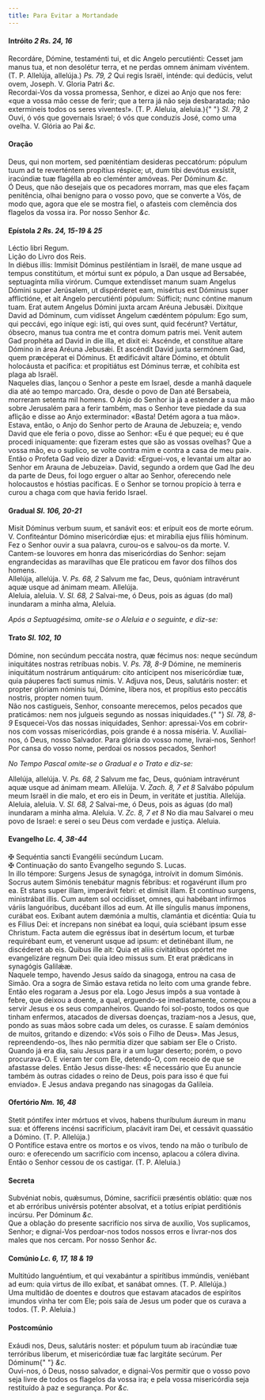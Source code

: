 ```yaml
---
title: Para Evitar a Mortandade
---
```


<h4 class="text-center">
  Intróito <em>2 Rs. 24, 16</em>
</h4>
<div class="container-fluid">
  <div class="row">
    <div class="col-6 dropcaps text-justify">
      Recordáre, Dómine, testaménti tui, et dic Angelo percutiénti: Cesset jam
      manus tua, et non desolétur terra, et ne perdas omnem ánimam vivéntem. (T.
      P. Allelúja, allelúja.) <em>Ps. 79, 2</em> Qui regis Israël, inténde: qui
      dedúcis, velut ovem, Joseph. V. Gloria Patri <em>&c.</em>
    </div>
    <div class="col-6 dropcaps text-justify">
      Recordai-Vos da vossa promessa, Senhor, e dizei ao Anjo que nos fere: «que
      a vossa mão cesse de ferir; que a terra já não seja desbaratada; não
      extermineis todos os seres viventes!». (T. P. Aleluia, aleluia.){" "}
      <em>Sl. 79, 2</em> Ouvi, ó vós que governais Israel; ó vós que conduzis
      José, como uma ovelha. V. Glória ao Pai <em>&c.</em>
    </div>
  </div>
</div>

<h4 class="text-center">Oração</h4>
<div class="container-fluid">
  <div class="row">
    <div class="col-6 dropcaps text-justify">
      Deus, qui non mortem, sed pœniténtiam desideras peccatórum: pópulum tuum
      ad te reverténtem propítius réspice; ut, dum tibi devótus exsístit,
      iracúndiæ tuæ flagélla ab eo cleménter amóveas. Per Dóminum <em>&c.</em>
    </div>
    <div class="col-6 dropcaps text-justify">
      Ó Deus, que não desejais que os pecadores morram, mas que eles façam
      penitência, olhai benigno para o vosso povo, que se converte a Vós, de
      modo que, agora que ele se mostra fiel, o afasteis com clemência dos
      flagelos da vossa ira. Por nosso Senhor <em>&c.</em>
    </div>
  </div>
</div>

<h4 class="text-center">
  Epístola <em>2 Rs. 24, 15-19 & 25</em>
</h4>
<div class="container-fluid">
  <div class="row">
    <div class="col-6 text-justify">Léctio libri Regum.</div>
    <div class="col-6 text-justify">Lição do Livro dos Reis.</div>
    <div class="col-6 dropcaps text-justify">
      In diébus illis: Immísit Dóminus pestiléntiam in Israël, de mane usque ad
      tempus constitútum, et mórtui sunt ex pópulo, a Dan usque ad Bersabée,
      septuagínta mília virórum. Cumque extendísset manum suam Angelus Dómini
      super Jerúsalem, ut dispérderet eam, misértus est Dóminus super
      afflictióne, et ait Angelo percutiénti pópulum: Súfficit; nunc cóntine
      manum tuam. Erat autem Angelus Dómini juxta arcam Aréuna Jebusǽi. Dixítque
      David ad Dóminum, cum vidísset Angelum cædéntem pópulum: Ego sum, qui
      peccávi, ego iníque egi: isti, qui oves sunt, quid fecérunt? Vertátur,
      óbsecro, manus tua contra me et contra domum patris mei. Venit autem Gad
      prophéta ad David in die illa, et dixit ei: Ascénde, et constítue altare
      Dómino in área Aréuna Jebusǽi. Et ascéndit David juxta sermónem Gad, quem
      præcéperat ei Dóminus. Et ædificávit altáre Dómino, et óbtulit holocáusta
      et pacífica: et propitiátus est Dóminus terræ, et cohíbita est plaga ab
      Israël.
    </div>
    <div class="col-6 dropcaps text-justify">
      Naqueles dias, lançou o Senhor a peste em Israel, desde a manhã daquele
      dia até ao tempo marcado. Ora, desde o povo de Dan até Bersabeia, morreram
      setenta mil homens. O Anjo do Senhor ia já a estender a sua mão sobre
      Jerusalém para a ferir também, mas o Senhor teve piedade da sua aflição e
      disse ao Anjo exterminador: «Basta! Detém agora a tua mão». Estava, então,
      o Anjo do Senhor perto de Arauna de Jebuzeia; e, vendo David que ele feria
      o povo, disse ao Senhor: «Eu é que pequei; eu é que procedi iniquamente:
      que fizeram estes que são as vossas ovelhas? Que a vossa mão, eu o
      suplico, se volte contra mim e contra a casa de meu pai». Então o Profeta
      Gad veio dizer a David: «Erguei-vos, e levantai um altar ao Senhor em
      Arauna de Jebuzeia». David, segundo a ordem que Gad lhe deu da parte de
      Deus, foi logo erguer o altar ao Senhor, oferecendo nele holocaustos e
      hóstias pacíficas. E o Senhor se tornou propício à terra e curou a chaga
      com que havia ferido Israel.
    </div>
  </div>
</div>

<h4 class="text-center">
  Gradual <em>Sl. 106, 20-21</em>
</h4>
<div class="container-fluid">
  <div class="row">
    <div class="col-6 dropcaps text-justify">
      Misit Dóminus verbum suum, et sanávit eos: et erípuit eos de morte eórum.
      V. Confiteántur Dómino misericórdiæ ejus: et mirabília ejus fíliis
      hóminum.
    </div>
    <div class="col-6 dropcaps text-justify">
      Fez o Senhor ouvir a sua palavra, curou-os e salvou-os da morte. V.
      Cantem-se louvores em honra das misericórdias do Senhor: sejam
      engrandecidas as maravilhas que Ele praticou em favor dos filhos dos
      homens.
    </div>
    <div class="col-6 text-justify">
      Allelúja, allelúja. V. <em>Ps. 68, 2</em> Salvum me fac, Deus, quóniam
      intravérunt aquæ usque ad ánimam meam. Allelúja.
    </div>
    <div class="col-6 text-justify">
      Aleluia, aleluia. V. <em>Sl. 68, 2</em> Salvai-me, ó Deus, pois as águas
      (do mal) inundaram a minha alma, Aleluia.
    </div>
  </div>
</div>

<em>Após a Septuagésima, omite-se o Aleluia e o seguinte, e diz-se:</em>

<h4 class="text-center">
  Trato <em>Sl. 102, 10</em>
</h4>
<div class="container-fluid">
  <div class="row">
    <div class="col-6 dropcaps text-justify">
      Dómine, non secúndum peccáta nostra, quæ fécimus nos: neque secúndum
      iniquitátes nostras retríbuas nobis. V. <em>Ps. 78, 8-9</em> Dómine, ne
      memíneris iniquitátum nostrárum antiquárum: cito antícipent nos
      misericórdiæ tuæ, quia páuperes facti sumus nimis. V. Adjuva nos, Deus,
      salutáris noster: et propter glóriam nóminis tui, Dómine, líbera nos, et
      propítius esto peccátis nostris, propter nomen tuum.
    </div>
    <div class="col-6 dropcaps text-justify">
      Não nos castigueis, Senhor, consoante merecemos, pelos pecados que
      praticámos: nem nos julgueis segundo as nossas iniquidades.{" "}
      <em>Sl. 78, 8-9</em> Esquecei-Vos das nossas iniquidades, Senhor:
      apressai-Vos em cobrir-nos com vossas misericórdias, pois grande é a nossa
      miséria. V. Auxiliai-nos, ó Deus, nosso Salvador. Para glória do vosso
      nome, livrai-nos, Senhor! Por cansa do vosso nome, perdoai os nossos
      pecados, Senhor!
    </div>
  </div>
</div>

<em>No Tempo Pascal omite-se o Gradual e o Trato e diz-se:</em>

<div class="container-fluid">
  <div class="row">
    <div class="col-6 text-justify">
      Allelúja, allelúja. V. <em>Ps. 68, 2</em> Salvum me fac, Deus, quóniam
      intravérunt aquæ usque ad ánimam meam. Allelúja. V.
      <em>Zach. 8, 7 et 8</em> Salvábo pópulum meum Israël in die malo, et ero eis
      in Deum, in veritáte et justítia. Allelúja.
    </div>
    <div class="col-6 text-justify">
      Aleluia, aleluia. V. <em>Sl. 68, 2</em> Salvai-me, ó Deus, pois as águas
      (do mal) inundaram a minha alma. Aleluia. V. <em>Zc. 8, 7 et 8</em> No dia
      mau Salvarei o meu povo de Israel: e serei o seu Deus com verdade e
      justiça. Aleluia.
    </div>
  </div>
</div>

<h4 class="text-center">
  Evangelho <em>Lc. 4, 38-44</em>
</h4>
<div class="container-fluid">
  <div class="row">
    <div class="col-6 text-justify">
      <span class="text-danger">&#10016;</span> Sequéntia sancti Evangélii
      secúndum Lucam.
    </div>
    <div class="col-6 text-justify">
      <span class="text-danger">&#10016;</span> Continuação do santo Evangelho
      segundo S. Lucas.
    </div>
    <div class="col-6 dropcaps text-justify">
      In illo témpore: Surgens Jesus de synagóga, introívit in domum Simónis.
      Socrus autem Simónis tenebátur magnis fébribus: et rogavérunt illum pro
      ea. Et stans super illam, imperávit febri: et dimísit illam. Et contínuo
      surgens, ministrábat illis. Cum autem sol occidísset, omnes, qui habébant
      infírmos váriis languóribus, ducébant illos ad eum. At ille síngulis manus
      ímponens, curábat eos. Exíbant autem dæmónia a multis, clamántia et
      dicéntia: Quia tu es Fílius Dei: et íncrepans non sinébat ea loqui, quia
      sciébant ipsum esse Christum. Facta autem die egréssus ibat in desértum
      locum, et turbæ requirébant eum, et venerunt usque ad ipsum: et detinébant
      illum, ne discéderet ab eis. Quibus ille ait: Quia et aliis civitátibus
      opórtet me evangelizáre regnum Dei: quia ideo missus sum. Et erat
      prǽdicans in synagógis Galilǽæ.
    </div>
    <div class="col-6 dropcaps text-justify">
      Naquele tempo, havendo Jesus saído da sinagoga, entrou na casa de Simão.
      Ora a sogra de Simão estava retida no leito com uma grande febre. Então
      eles rogaram a Jesus por ela. Logo Jesus impôs a sua vontade à febre, que
      deixou a doente, a qual, erguendo-se imediatamente, começou a servir Jesus
      e os seus companheiros. Quando foi sol-posto, todos os que tinham
      enfermos, atacados de diversas doenças, traziam-nos a Jesus, que, pondo as
      suas mãos sobre cada um deles, os curasse. E saíam demónios de muitos,
      gritando e dizendo: «Vós sois o Filho de Deus». Mas Jesus,
      repreendendo-os, lhes não permitia dizer que sabiam ser Ele o Cristo.
      Quando já era dia, saiu Jesus para ir a um lugar deserto; porém, o povo
      procurava-O. E vieram ter com Ele, detendo-O, com receio de que se
      afastasse deles. Então Jesus disse-lhes: «É necessário que Eu anuncie
      também às outras cidades o reino de Deus, pois para isso é que fui
      enviado». E Jesus andava pregando nas sinagogas da Galileia.
    </div>
  </div>
</div>

<h4 class="text-center">
  Ofertório <em>Nm. 16, 48</em>
</h4>
<div class="container-fluid">
  <div class="row">
    <div class="col-6 dropcaps text-justify">
      Stetit póntifex inter mórtuos et vivos, habens thuríbulum áureum in manu
      sua: et ófferens incénsi sacrifícium, placávit iram Dei, et cessávit
      quassátio a Dómino. (T. P. Allelúja.)
    </div>
    <div class="col-6 dropcaps text-justify">
      O Pontífice estava entre os mortos e os vivos, tendo na mão o turíbulo de
      ouro: e oferecendo um sacrifício com incenso, aplacou a cólera divina.
      Então o Senhor cessou de os castigar. (T. P. Aleluia.)
    </div>
  </div>
</div>

<h4 class="text-center">Secreta</h4>
<div class="container-fluid">
  <div class="row">
    <div class="col-6 dropcaps text-justify">
      Subvéniat nobis, quǽsumus, Dómine, sacrifícii præséntis oblátio: quæ nos
      et ab erróribus univérsis poténter absolvat, et a totíus erípiat
      perditiónis incúrsu. Per Dóminum <em>&c.</em>
    </div>
    <div class="col-6 dropcaps text-justify">
      Que a oblação do presente sacrifício nos sirva de auxílio, Vos suplicamos,
      Senhor; e dignai-Vos perdoar-nos todos nossos erros e livrar-nos dos males
      que nos cercam. Por nosso Senhor <em>&c.</em>
    </div>
  </div>
</div>

<h4 class="text-center">
  Comúnio <em>Lc. 6, 17, 18 & 19</em>
</h4>
<div class="container-fluid">
  <div class="row">
    <div class="col-6 dropcaps text-justify">
      Multitúdo languéntium, et qui vexabántur a spirítibus immúndis, veniébant
      ad eum: quia virtus de illo exíbat, et sanábat omnes. (T. P. Allelúja.)
    </div>
    <div class="col-6 dropcaps text-justify">
      Uma multidão de doentes e doutros que estavam atacados de espíritos
      imundos vinha ter com Ele; pois saía de Jesus um poder que os curava a
      todos. (T. P. Aleluia.)
    </div>
  </div>
</div>

<h4 class="text-center">Postcomúnio</h4>
<div class="container-fluid">
  <div class="row">
    <div class="col-6 dropcaps text-justify">
      Exáudi nos, Deus, salutáris noster: et pópulum tuum ab iracúndiæ tuæ
      terróribus líberum, et misericórdiæ tuæ fac largitáte secúrum. Per Dóminum{" "}
      <em>&c.</em>
    </div>
    <div class="col-6 dropcaps text-justify">
      Ouvi-nos, ó Deus, nosso salvador, e dignai-Vos permitir que o vosso povo
      seja livre de todos os flagelos da vossa ira; e pela vossa misericórdia
      seja restituído à paz e segurança. Por <em>&c.</em>
    </div>
  </div>
</div>
